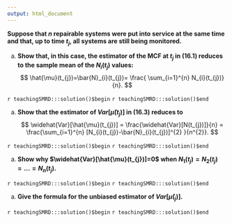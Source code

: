 ```yaml
---
output: html_document
---
```


__Suppose that $n$ repairable systems were put into service at the same time and that, up to time  $t_{j}$, all systems are still being monitored.__ 

a. __Show that, in this case, the estimator of the MCF at $t_{j}$ in (16.1) reduces to the sample mean of the $N_{i}(t_{j})$ values:__
$$
\hat{\mu}(t_{j})=\bar{N}_{i}(t_{j})= \frac{ \sum_{i=1}^{n} N_{i}(t_{j})} {n}. 
$$ 

`r teachingSMRD:::solution()$begin`
`r teachingSMRD:::solution()$end`

a. __Show that the estimator of $Var[\hat{\mu}(t_{j})]$ in (16.3) reduces to__ 
$$
\widehat{Var}[\hat{\mu}(t_{j})] =
\frac{\widehat{Var}[N(t_{j})]}{n} = 
\frac{\sum_{i=1}^{n} [N_{i}(t_{j})-\bar{N}_{i}(t_{j})]^{2} }{n^{2}}. 
$$

`r teachingSMRD:::solution()$begin`
`r teachingSMRD:::solution()$end`

a. __Show why $\widehat{Var}[\hat{\mu}(t_{j})]=0$ when $N_{1}(t_{j})=N_{2}(t_{j})=\dots=N_{n}(t_{j})$.__

`r teachingSMRD:::solution()$begin`
`r teachingSMRD:::solution()$end`

a. __Give the formula for the unbiased estimator of $Var[\hat{\mu}(_{j})]$.__

`r teachingSMRD:::solution()$begin`
`r teachingSMRD:::solution()$end`
